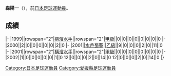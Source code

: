 {{Infobox football biography
|name=森陽一
|image=
|fullname=森陽一
|birth_date={{Birth date and age|1980|8|1}}
|cityofbirth=[[愛媛縣|愛媛縣]]
|countryofbirth=[[日本|日本]]
|position=[[前鋒_(足球)|前鋒]]
|currentclub=
|years=1999-2002<br/>2001
|clubs=[[橫濱水手|橫濱水手]]<br/>→[[水戶蜀葵|水戶蜀葵]]
|caps(goals)=
|nationalyears=
|nationalteam=
|nationalcaps(goals)=
}}
'''森陽一'''（{{Bd|1980年|8月1日||}}），前[[日本|日本]][[足球|足球]][[運動員|運動員]]。

==成績==
{{Football player club statistics 1|YYN}}
{{Football player club statistics 2|JPN|YYN}}
|-
|1999||rowspan="2"|[[橫濱水手|橫濱水手]]||rowspan="2"|[[日本職業足球甲級聯賽|甲級]]||0||0||0||0||0||0||0||0
|-
|2000||2||0||0||0||0||0||2||0
|-
|2001||[[水戶蜀葵|水戶蜀葵]]||[[日本職業足球乙級聯賽|乙級]]||9||0||0||0||2||0||11||0
|-
|2001||rowspan="2"|[[橫濱水手|橫濱水手]]||rowspan="2"|[[日本職業足球甲級聯賽|甲級]]||0||0||0||0||0||0||0||0
|-
|2002||1||0||0||0||0||0||1||0
{{Football player club statistics 3|1|JPN}}12||0||0||0||2||0||14||0
{{Football player club statistics 5}}12||0||0||0||2||0||14||0
|}

{{Japan-sport-bio-stub}}
{{Soccer-player-stub}}
[[Category:日本足球運動員|Category:日本足球運動員]]
[[Category:愛媛縣足球運動員|Category:愛媛縣足球運動員]]